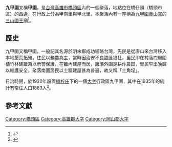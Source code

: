 '''九甲圍'''又稱'''甲圍'''，是[[台灣|台灣]][[高雄市|高雄市]][[橋頭區|橋頭區]]內的一個聚落，地點位在橋仔頭（橋頭市區）的西邊，在行政上分為甲南里與甲北里。本聚落內有一座稱為[[九甲圍義山宮|九甲圍義山宮]]的[[三山國王|三山國王]]廟<ref>{{cite thesis|author=王麗蓉|year=2010|publisher=國立臺灣師範大學 台灣史研究所|title=清代高雄平原寺廟與地方社會|degree=碩士|url=http://handle.ncl.edu.tw/11296/ndltd/63807189953013879983}}</ref>。

== 歷史 ==
九甲圍又稱甲圍，一般記其名源於明末鄭成功經略台灣，先民是從唐山來台灣移入本地墾荒拓殖，住民以務農為主，當時因治安不良盜匪猖狂，里民即在村落四周圍植竹林建籬落以示警保護，在籬內建屋而居，籬落外圍是耕作農田，里民早出晚歸以維護安全，聚落南面居民以土牆建屋甚為普遍，故又稱「土角埕」。

日治時期，於1920年設置[[楠梓庄|楠梓庄]]下的一個[[大字|大字]]行政區九甲圍，其中在1935年的統計有常住人口1883人<ref>{{cite book|title=昭和十年末 臺灣常住戶口統計|year=1936|author=臺灣總督官房調查課}}</ref>。

== 參考文獻 ==
{{reflist}}

{{tw-stub}}

{{高雄郡}}
{{岡山郡}}

[[Category:橋頭區|Category:橋頭區]]
[[Category:高雄郡大字|Category:高雄郡大字]]
[[Category:岡山郡大字|Category:岡山郡大字]]